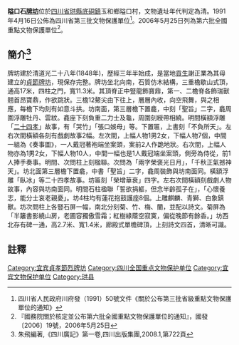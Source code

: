 {{msg:四川省文物保護單位
|名稱 = 石[[牌坊|牌坊]]
|編號 = 59
|圖片 = 
|級別 = S3
|分類 = 
|時代 = [[清代|清代]]
|地点 = [[四川省|四川省]][[珙縣|珙縣]]隘口村
|坐標 =
|登錄 = 1991年4月16日
}}
{{msg:四川省文物保護單位
|名稱 = 隘口石坊
|編號 = 716
|圖片 = 
|級別 = 106
|分類 = 
|時代 = 清
|地点 = [[四川省|四川省]][[珙縣|珙縣]]
|坐標 =
|登錄 = 2006年5月25日
}}
'''隘口石[[牌坊|牌坊]]'''位於[[四川省|四川省]][[珙縣|珙縣]][[底硐鎮|底硐鎮]]玉和鄉隘口村，文物遺址年代判定為清。1991年4月16日公佈為四川省第三批文物保護單位<ref>四川省人民政府川府發（1991）50號文件《關於公布第三批省級重點文物保護單位的通知》</ref>。2006年5月25日列為第六批全國重點文物保護單位<ref>『國務院關於核定並公布第六批全國重點文物保護單位的通知』，國發〔2006〕19號，2006年5月25日</ref>。

== 簡介<ref>朱飛編著,《四川廣記》第一卷,四川出版集團,2008.1,第722頁</ref> ==
牌坊建於清道光二十八年(1848年)，歷經三年半始成，是當地[[貢生|貢生]]謝正業為其母建立的[[貞節牌坊|貞節牌坊]]，現保存完整。牌坊坐北向南，石質仿木結構，三重檐歇山式頂，通高17米，四柱之門，寬11.3米。其頂脊正中豎龍飾寶鼎，第一、二檐脊各飾瑞獸翹首昂寶鼎，作欲跳狀。三檐12鰲尖由下往上，層層內收，向空飛舞，與之相應，每檐下均刻有如意斗拱。坊南面，第三層檐下置龕，中刻「聖旨」二字，龕周圍浮雕牡丹、雲紋。龕座下刻負重二力士及龜，周圍刻綬帶相繞。明間橫額浮雕「[[二十四孝|二十四孝]]」故事，有「哭竹」「張口娛母」等。下置匾，上書刻「不負所天」。左右次間橫額各刻有戲劇故事2幅。左次間，上幅人物1男2女，下幅人物7個，中間一組為《奏事圖》，一人戴冠著袍端坐案頭，案前2人作跪地狀。右次間，上幅人物亦為1男2女，下幅人物10人，中間一幅也是1人戴冠端坐案頭，側旁為侍從，前1人捧手奏事。明間、次問柱上刻楹聯。次問為「兩字榮褒光日月」，「千秋正氣撼神天」。坊北面第三層檐下置龕，中書「聖旨」二字，龕周裝飾與坊南面同。橫額浮雕「臥冰」等二十四孝故事。坊匾刻「榮增華衰」四字。左右次間橫額刻戲劇人物故事，內容與坊南面同。明間石柱楹聯「誓欲捐軀，但念半齡孤子在」，「心懷養志，能分士哀老親憂」。坊4柱均有蓮花抱鼓護座8個。上雕麒麟、青獅、白象鎮獸。坊次問柱上各豎石屏一幅，南北分刻菊、竹、梅、蘭，並配以詩文。菊屏為「半籬書影繞山房，老圃容獨傲雪霜；紅樹綠蔭空寂寞，偏從晚節有餘香。」坊西北存有碑一通，高2.7米、寬1.4米，廊殿式單檐碑頂，上刻詩文四首，清晰可識。
==註釋==
{{reflist}}
{{四川全國重點文物保護單位}}

{{DEFAULTSORT:E}}
[[Category:宜宾貞孝節烈牌坊|Category:宜宾貞孝節烈牌坊]]
[[Category:四川全国重点文物保护单位|Category:四川全国重点文物保护单位]]
[[Category:宜宾文物保护单位|Category:宜宾文物保护单位]]
[[Category:珙县|Category:珙县]]